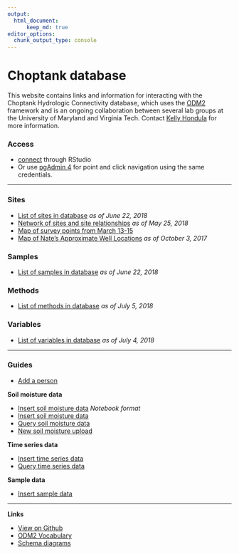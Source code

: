 ```yaml
---
output: 
  html_document:
      keep_md: true
editor_options: 
  chunk_output_type: console
---
```


<!-- README.md is generated from README.Rmd. Please edit that file -->

# Choptank database

This website contains links and information for interacting with the Choptank Hydrologic Connectivity database, which uses the [ODM2](http://www.odm2.org/) framework and is an ongoing collaboration between several lab groups at the University of Maryland and Virginia Tech. Contact [Kelly Hondula](https://github.com/khondula) for more information. 

### Access

* [connect](https://palmerlab-umd.github.io/choptank-db/connect.nb.html) through RStudio
* Or use [pgAdmin 4](https://www.pgadmin.org/) for point and click navigation using the same credentials.


---

### Sites

* [List of sites in database](https://palmerlab-umd.github.io/choptank-db/current-sites.nb.html) *as of June 22, 2018*
* [Network of sites and site relationships](https://palmerlab-umd.github.io/choptank-db/sites-network.html) *as of May 25, 2018*
* [Map of survey points from March 13-15](https://palmerlab-umd.github.io/choptank-db/survey_pts.html)
* [Map of Nate's Approximate Well Locations](https://palmerlab-umd.github.io/choptank-db/ApproxWellLoc.html) 
*as of October 3, 2017*

### Samples

* [List of samples in database](https://palmerlab-umd.github.io/choptank-db/samples.html) *as of June 22, 2018*

### Methods

* [List of methods in database](https://palmerlab-umd.github.io/choptank-db/current-methods.nb.html) *as of July 5, 2018*

### Variables

* [List of variables in database](https://palmerlab-umd.github.io/choptank-db/current-variables.nb.html) *as of July 4, 2018*

---

### Guides

* [Add a person](https://palmerlab-umd.github.io/choptank-db/people.nb.html)

**Soil moisture data**

* [Insert soil moisture data](https://palmerlab-umd.github.io/choptank-db/soil-moisture-notebook.nb.html) _Notebook format_
* [Insert soil moisture data](https://palmerlab-umd.github.io/choptank-db/soil-moisture-measurements.html)
* [Query soil moisture data](https://palmerlab-umd.github.io/choptank-db/query-soil-moisture.nb.html)
* [New soil moisture upload](http://palmerlab-umd.github.io/choptank-db/soilmoisture-data-upload.nb.html)

**Time series data**

* [Insert time series data](https://palmerlab-umd.github.io/choptank-db/wind-data-upload.nb.html)
* [Query time series data](https://palmerlab-umd.github.io/choptank-db/query-time-series.nb.html)

**Sample data**

* [Insert sample data](https://palmerlab-umd.github.io/choptank-db/sample-example.nb.html)

---

**Links**

* [View on Github](https://github.com/palmerlab-umd/choptank-db)
* [ODM2 Vocabulary](http://vocabulary.odm2.org/)
* [Schema diagrams](http://odm2.github.io/ODM2/schemas/ODM2_Current/diagrams/index.html)
